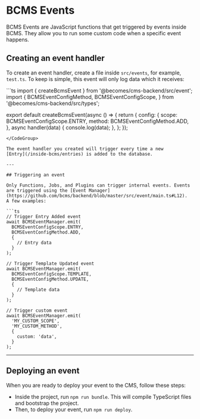 # BCMS Events

BCMS Events are JavaScript functions that get triggered by events inside BCMS.
They allow you to run some custom code when a specific event happens.

## Creating an event handler

To create an event handler, create a file inside `src/events`, for example, `test.ts`.
To keep is simple, this event will only log data which it receives:

<CodeGroup title="src/events/test.ts">
```ts
import { createBcmsEvent } from '@becomes/cms-backend/src/event';
import {
  BCMSEventConfigMethod,
  BCMSEventConfigScope,
} from '@becomes/cms-backend/src/types';

export default createBcmsEvent(async () => {
  return {
    config: {
      scope: BCMSEventConfigScope.ENTRY,
      method: BCMSEventConfigMethod.ADD,
    },
    async handler(data) {
      console.log(data);
    },
  };
});
```
</CodeGroup>

The event handler you created will trigger every time a new
[Entry](/inside-bcms/entries) is added to the database.

---

## Triggering an event

Only Functions, Jobs, and Plugins can trigger internal events. Events are triggered using the [Event Manager](https://github.com/bcms/backend/blob/master/src/event/main.ts#L12).
A few examples:

```ts
// Trigger Entry Added event
await BCMSEventManager.emit(
  BCMSEventConfigScope.ENTRY,
  BCMSEventConfigMethod.ADD,
  {
    // Entry data
  }
);

// Trigger Template Updated event
await BCMSEventManager.emit(
  BCMSEventConfigScope.TEMPLATE,
  BCMSEventConfigMethod.UPDATE,
  {
    // Template data
  }
);

// Trigger custom event
await BCMSEventManager.emit(
  'MY_CUSTOM_SCOPE',
  'MY_CUSTOM_METHOD',
  {
    custom: 'data',
  }
);
```

---

## Deploying an event

When you are ready to deploy your event to the CMS, follow these steps:

- Inside the project, run `npm run bundle`. This will compile TypeScript files and bootstrap the project.
- Then, to deploy your event, run `npm run deploy`.
